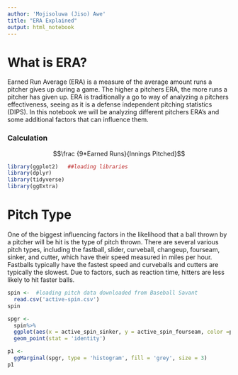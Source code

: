```yaml
---
author: 'Mojisoluwa (Jiso) Awe'
title: "ERA Explained"
output: html_notebook
---
```


# What is ERA?

Earned Run Average (ERA) is a measure of the average amount runs a pitcher gives up during a game. The higher a pitchers ERA, the more runs a pitcher has given up. ERA is traditionally a go to way of analyzing a pitchers effectiveness, seeing as it is a defense independent pitching statistics (DIPS). In this notebook we will be analyzing different pitchers ERA's and some additional factors that can influence them.



### Calculation 



$$\frac {9*Earned Runs}{Innings Pitched}$$



```r
library(ggplot2)   ##loading libraries
library(dplyr)
library(tidyverse)
library(ggExtra)
```

# Pitch Type

One of the biggest influencing factors in the likelihood that a ball thrown by a pitcher will be hit is the type of pitch thrown. There are several various pitch types, including the fastball, slider, curveball, changeup, fourseam, sinker, and cutter, which have their speed measured in miles per hour. Fastballs typically have the fastest speed and curveballs and cutters are typically the slowest. Due to factors, such as reaction time, hitters are less likely to hit faster balls.


```r
spin <-  #loading pitch data downloaded from Baseball Savant
  read.csv('active-spin.csv')
spin
```

```r
spgr <-
  spin%>%
  ggplot(aes(x = active_spin_sinker, y = active_spin_fourseam, color =pitch_hand)) +
  geom_point(stat = 'identity')

p1 <-
  ggMarginal(spgr, type = 'histogram', fill = 'grey', size = 3)
p1
```



